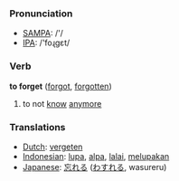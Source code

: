 === Pronunciation ===
*[[w:SAMPA|SAMPA]]: /'/
*[[w:IPA|IPA]]: /'foɻgεt/

=== Verb ===

'''to forget''' ([[forgot]], [[forgotten]])

# to not [[know]] [[anymore]]

=== Translations ===
*[[Dutch]]: [[vergeten]]
*[[Indonesian]]: [[lupa]], [[alpa]], [[lalai]], [[lupa|melupakan]]
*[[Japanese]]: [[忘れる]] ([[わすれる]], wasureru)